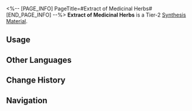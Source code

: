 <%-- [PAGE_INFO]
PageTitle=#Extract of Medicinal Herbs#
[END_PAGE_INFO] --%>
{{Item Infobox
|id          = 181012
|image       = Item Extract of Medicinal Herbs.png
|type        = Synthesis Material
|invCategory = Other Materials
|rarity      = 2
|effect      = Tier 2 Synthesis Material
|description = Medicinal herbs are the foundation of Xianzhou's medical practice, and these extracts capture the active ingredients from various herbs, enhancing their medicinal efficacy in leaps and bounds.
|source1     = [[Assignment]] Rewards
|source2     = [[Longevity Hall]]
}}
{{Description|''"The value of 'tradition' lies in its ability to evolve and progress, rather than remaining stagnant."''}}
'''Extract of Medicinal Herbs''' is a Tier-2 [[Synthesis Material]].

==Usage==
{{Craft Usage}}

==Other Languages==
{{Other Languages
|en   = Extract of Medicinal Herbs
|zhs  = 药草提取物
|zht  = 藥草萃取物
|ja   = 薬草抽出物
|ko   = 약초 추출물
|es   = Extracto de hierbas medicinales
|fr   = Extrait de plantes médicinales
|ru   = Экстракт из лечебных трав
|th   = Extract of Medicinal Herbs
|vi   = Chất Chiết Xuất Thảo Dược
|de   = Extrakt von Heilkräutern
|id   = Extract of Medicinal Herbs
|pt   = Extrato de Ervas Medicinais
}}

==Change History==
{{Change History|1.3}}

==Navigation==
{{Synthesis Material Navbox}}